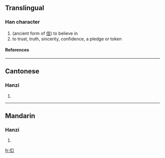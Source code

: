 ==Translingual==
===Han character===
{{Han char|rn=9|rad=人|as=03|sn=5|four=|canj=人口 (OR)}}
# (ancient form of [[信]]) to believe in
# to trust, truth, sincerity, confidence, a pledge or token
====References====
{{Han ref|kx=0092.080|hdz=10114.020|uh=3430|ud=13360}}

----
==Cantonese==
===Hanzi===
{{yue-hanzi|jyut=|y=seun3}}
# {{defn|Cantonese}}

----
==Mandarin==
===Hanzi===
{{cmn-hanzi|pin=[[xìn]] (xin4)|wg=hsin<sup>4</sup>}}
# {{defn|Mandarin}}

[[fr:㐰]]